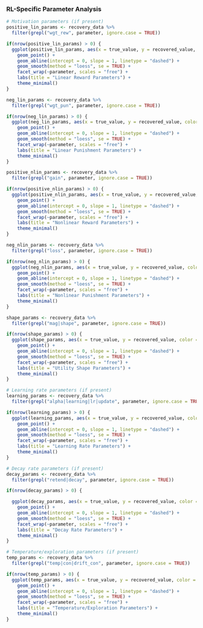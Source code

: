 
### RL-Specific Parameter Analysis

```r
# Motivation parameters (if present)
positive_lin_params <- recovery_data %>%
  filter(grepl("wgt_rew", parameter, ignore.case = TRUE))

if(nrow(positive_lin_params) > 0) {
  ggplot(positive_lin_params, aes(x = true_value, y = recovered_value, color = parameter)) +
    geom_point() +
    geom_abline(intercept = 0, slope = 1, linetype = "dashed") +
    geom_smooth(method = "loess", se = TRUE) +
    facet_wrap(~parameter, scales = "free") +
    labs(title = "Linear Reward Parameters") +
    theme_minimal()
}

neg_lin_params <- recovery_data %>%
  filter(grepl("wgt_pun", parameter, ignore.case = TRUE))

if(nrow(neg_lin_params) > 0) {
  ggplot(neg_lin_params, aes(x = true_value, y = recovered_value, color = parameter)) +
    geom_point() +
    geom_abline(intercept = 0, slope = 1, linetype = "dashed") +
    geom_smooth(method = "loess", se = TRUE) +
    facet_wrap(~parameter, scales = "free") +
    labs(title = "Linear Punishment Parameters") +
    theme_minimal()
}

positive_nlin_params <- recovery_data %>%
  filter(grepl("gain", parameter, ignore.case = TRUE))

if(nrow(positive_nlin_params) > 0) {
  ggplot(positive_nlin_params, aes(x = true_value, y = recovered_value, color = parameter)) +
    geom_point() +
    geom_abline(intercept = 0, slope = 1, linetype = "dashed") +
    geom_smooth(method = "loess", se = TRUE) +
    facet_wrap(~parameter, scales = "free") +
    labs(title = "Nonlinear Reward Parameters") +
    theme_minimal()
}

neg_nlin_params <- recovery_data %>%
  filter(grepl("loss", parameter, ignore.case = TRUE))

if(nrow(neg_nlin_params) > 0) {
  ggplot(neg_nlin_params, aes(x = true_value, y = recovered_value, color = parameter)) +
    geom_point() +
    geom_abline(intercept = 0, slope = 1, linetype = "dashed") +
    geom_smooth(method = "loess", se = TRUE) +
    facet_wrap(~parameter, scales = "free") +
    labs(title = "Nonlinear Punishment Parameters") +
    theme_minimal()
}

shape_params <- recovery_data %>%
  filter(grepl("mag|shape", parameter, ignore.case = TRUE))

if(nrow(shape_params) > 0) {
  ggplot(shape_params, aes(x = true_value, y = recovered_value, color = parameter)) +
    geom_point() +
    geom_abline(intercept = 0, slope = 1, linetype = "dashed") +
    geom_smooth(method = "loess", se = TRUE) +
    facet_wrap(~parameter, scales = "free") +
    labs(title = "Utility Shape Parameters") +
    theme_minimal()
}

# Learning rate parameters (if present)
learning_params <- recovery_data %>%
  filter(grepl("alpha|learning|lr|update", parameter, ignore.case = TRUE))

if(nrow(learning_params) > 0) {
  ggplot(learning_params, aes(x = true_value, y = recovered_value, color = parameter)) +
    geom_point() +
    geom_abline(intercept = 0, slope = 1, linetype = "dashed") +
    geom_smooth(method = "loess", se = TRUE) +
    facet_wrap(~parameter, scales = "free") +
    labs(title = "Learning Rate Parameters") +
    theme_minimal()
}

# Decay rate parameters (if present)
decay_params <- recovery_data %>%
  filter(grepl("retend|decay", parameter, ignore.case = TRUE))

if(nrow(decay_params) > 0) {

  ggplot(decay_params, aes(x = true_value, y = recovered_value, color = parameter)) +
    geom_point() +
    geom_abline(intercept = 0, slope = 1, linetype = "dashed") +
    geom_smooth(method = "loess", se = TRUE) +
    facet_wrap(~parameter, scales = "free") +
    labs(title = "Decay Rate Parameters") +
    theme_minimal()
}

# Temperature/exploration parameters (if present)
temp_params <- recovery_data %>%
  filter(grepl("temp|con|drift_con", parameter, ignore.case = TRUE))

if(nrow(temp_params) > 0) {
  ggplot(temp_params, aes(x = true_value, y = recovered_value, color = parameter)) +
    geom_point() +
    geom_abline(intercept = 0, slope = 1, linetype = "dashed") +
    geom_smooth(method = "loess", se = TRUE) +
    facet_wrap(~parameter, scales = "free") +
    labs(title = "Temperature/Exploration Parameters") +
    theme_minimal()
}
```